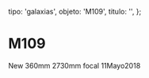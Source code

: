
  tipo: 'galaxias',
  objeto: 'M109',
  titulo: '',
};

# M109

<Imagen
  src="registro/m109_20180511_1_m109.png"
  fecha="20180511"
/>

 New 360mm 2730mm focal 11Mayo2018